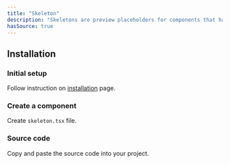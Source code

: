 ```yaml
---
title: "Skeleton"
description: "Skeletons are preview placeholders for components that haven't loaded yet, reducing load-time frustration."
hasSource: true
---
```


## Installation

<Steps>

### Initial setup

Follow instruction on [installation](/docs/overview/installation) page.

### Create a component

Create `skeleton.tsx` file.

### Source code

Copy and paste the source code into your project.

</Steps>
